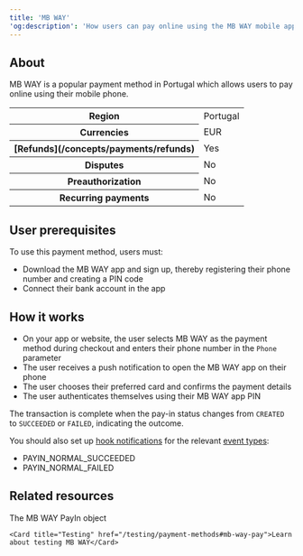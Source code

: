 ```yaml
---
title: 'MB WAY'  
'og:description': 'How users can pay online using the MB WAY mobile app, a popular payment method in Portugal.'  
---
```


## About

MB WAY is a popular payment method in Portugal which allows users to pay online using their mobile phone.  

<table>
    <tbody>
        <tr>
            <th class="header">Region</th>
            <td class="content">
                Portugal
            </td>
            </tr>
        <tr>
            <th class="header">Currencies</th>
            <td class="content">
                EUR
            </td>
            </tr>
        <tr>
            <th class="header">[Refunds](/concepts/payments/refunds)</th>
            <td class="content">
                Yes
            </td>
            </tr>
        <tr>
            <th class="header">Disputes</th>
            <td class="content">
                No
            </td>
            </tr>
        <tr>
            <th class="header">Preauthorization</th>
            <td class="content">
                No
            </td>
            </tr>
        <tr>
            <th class="header">Recurring payments</th>
            <td class="content">
                No
            </td>
            </tr>
    </tbody>
</table>

## User prerequisites

To use this payment method, users must:  
- Download the MB WAY app and sign up, thereby registering their phone number and creating a PIN code  
- Connect their bank account in the app  

## How it works  
- On your app or website, the user selects MB WAY as the payment method during checkout and enters their phone number in the `Phone` parameter  
- The user receives a push notification to open the MB WAY app on their phone  
- The user chooses their preferred card and confirms the payment details  
- The user authenticates themselves using their MB WAY app PIN  

The transaction is complete when the pay-in status changes from `CREATED` to `SUCCEEDED` or `FAILED`, indicating the outcome.  

You should also set up [hook notifications](/webhooks) for the relevant [event types](/webhooks/event-types):
-   PAYIN_NORMAL_SUCCEEDED
-   PAYIN_NORMAL_FAILED 

## Related resources  

<CardGroup col={2}> 
    <Card title="Endpoint" href="/api-reference/mb-way/mb-way-payin-object">The MB WAY PayIn object</Card>  

    <Card title="Testing" href="/testing/payment-methods#mb-way-pay">Learn about testing MB WAY</Card>
</CardGroup>